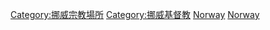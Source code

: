 {{Commons category|Churches in Norway}}

[[Category:挪威宗教場所|Category:挪威宗教場所]]
[[Category:挪威基督教|Category:挪威基督教]]
[[Category:歐洲教堂|Norway]]
[[Category:各国教堂|Norway]]